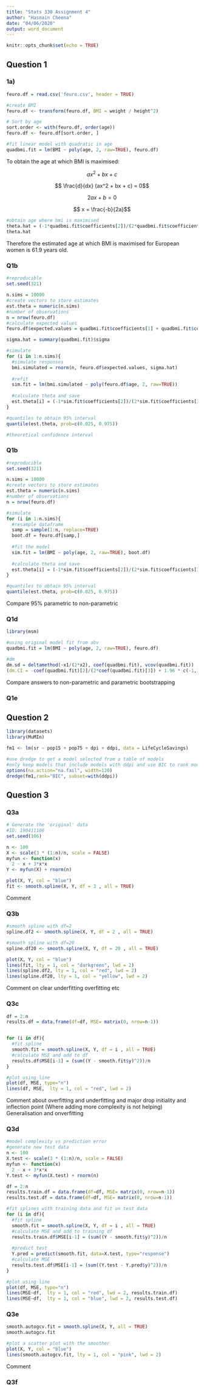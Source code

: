 ```yaml
---
title: "Stats 330 Assignment 4"
author: "Hasnain Cheena"
date: "04/06/2020"
output: word_document
---
```


```r
knitr::opts_chunk$set(echo = TRUE)
```

## Question 1

### 1a)
```r
feuro.df = read.csv('feuro.csv', header = TRUE)

#create BMI
feuro.df <- transform(feuro.df, BMI = weight / height^2)

# Sort by age
sort.order <- with(feuro.df, order(age))
feuro.df <- feuro.df[sort.order, ]

#fit linear model with quadratic in age
quadbmi.fit = lm(BMI ~ poly(age, 2, raw=TRUE), feuro.df)
```
To obtain the age at which BMI is maximised: 

$$ ax^2 + bx + c$$ 

$$ \frac{d}{dx} (ax^2 + bx + c) = 0$$

$$ 2ax + b = 0$$

$$ x = \frac{-b}{2a}$$

```r
#obtain age where bmi is maximised
theta.hat = (-1*quadbmi.fit$coefficients[2])/(2*quadbmi.fit$coefficients[3])
theta.hat
``` 

Therefore the estimated age at which BMI is maximised for European women is 61.9 years old.

### Q1b
```r
#reproducible
set.seed(321)

n.sims = 10000
#create vectors to store estimates
est.theta = numeric(n.sims)
#number of observations
n = nrow(feuro.df)
#calculate expected values
feuro.df$expected.values = quadbmi.fit$coefficients[1] + quadbmi.fit$coefficients[2]*feuro.df$age + quadbmi.fit$coefficients[3]*(feuro.df$age)^2

sigma.hat = summary(quadbmi.fit)$sigma

#simulate
for (i in 1:n.sims){
  #simulate responses
  bmi.simulated = rnorm(n, feuro.df$expected.values, sigma.hat)
  
  #refit
  sim.fit = lm(bmi.simulated ~ poly(feuro.df$age, 2, raw=TRUE))
  
  #calculate theta and save
  est.theta[i] = (-1*sim.fit$coefficients[2])/(2*sim.fit$coefficients[3])
}

#quantiles to obtain 95% interval
quantile(est.theta, prob=c(0.025, 0.975))
```

```r
#theoretical confidence interval

```

### Q1b
```r
#reproducible
set.seed(321)

n.sims = 10000
#create vectors to store estimates
est.theta = numeric(n.sims)
#number of observations
n = nrow(feuro.df)

#simulate
for (i in 1:n.sims){
  #resample dataframe
  samp = sample(1:n, replace=TRUE)
  boot.df = feuro.df[samp,]
  
  #fit the model
  sim.fit = lm(BMI ~ poly(age, 2, raw=TRUE), boot.df)
  
  #calculate theta and save
  est.theta[i] = (-1*sim.fit$coefficients[2])/(2*sim.fit$coefficients[3])
}

#quantiles to obtain 95% interval
quantile(est.theta, prob=c(0.025, 0.975))
```

Compare 95% parametric to non-parametric 

### Q1d
```r
library(msm)

#using original model fit from abv
quadbmi.fit = lm(BMI ~ poly(age, 2, raw=TRUE), feuro.df)

#dm 
dm.sd = deltamethod(~x1/(2*x2), coef(quadbmi.fit), vcov(quadbmi.fit))
(dm.CI = -coef(quadbmi.fit)[2]/(2*coef(quadbmi.fit)[3]) + 1.96 * c(-1,1) * dm.sd)
```

Compare answers to non-parametric and parametric bootstrapping

### Q1e



## Question 2
```r
library(datasets)
library(MuMIn)

fm1 <- lm(sr ~ pop15 + pop75 + dpi + ddpi, data = LifeCycleSavings)

#use dredge to get a model selected from a table of models
#only keep models that include models with ddpi and use BIC to rank models
options(na.action="na.fail", width=120)
dredge(fm1,rank="BIC", subset=with(ddpi))
```

## Question 3

### Q3a
```r
# Generate the 'original' data
#ID: 190411106
set.seed(106)

n <- 100
X <- scale(3 * (1:n)/n, scale = FALSE)
myfun <- function(x)
  2 - x + 3*x*x
Y <- myfun(X) + rnorm(n)

plot(X, Y, col = "blue")
fit <- smooth.spline(X, Y, df = 3 , all = TRUE)

```
Comment


### Q3b
```r
#smooth spline with df=2
spline.df2 <- smooth.spline(X, Y, df = 2 , all = TRUE)

#smooth spline with df=20
spline.df20 <- smooth.spline(X, Y, df = 20 , all = TRUE)

plot(X, Y, col = "blue")
lines(fit, lty = 1, col = "darkgreen", lwd = 2)
lines(spline.df2, lty = 1, col = "red", lwd = 2)
lines(spline.df20, lty = 1, col = "yellow", lwd = 2)

```

Comment on clear underfitting overfitting etc

### Q3c
```r

df = 2:n
results.df = data.frame(df=df, MSE= matrix(0, nrow=n-1))


for (i in df){
  #fit spline
  smooth.fit = smooth.spline(X, Y, df = i , all = TRUE)
  #calculate MSE and add to df
  results.df$MSE[i-1] = (sum((Y - smooth.fit$y)^2))/n
}

#plot using line
plot(df, MSE, type="n") 
lines(df, MSE,  lty = 1, col = "red", lwd = 2)
```
Comment about overfitting and underfitting and major drop initiality and inflection point (Where adding more complexity is not helping)
Generalisation and onverfitting

### Q3d
```r
#model complexity vs prediction error
#generate new test data
n <- 100
X.test <- scale(3 * (1:n)/n, scale = FALSE)
myfun <- function(x)
  2 - x + 3*x*x
Y.test <- myfun(X.test) + rnorm(n)

df = 2:n
results.train.df = data.frame(df=df, MSE= matrix(0, nrow=n-1))
results.test.df = data.frame(df=df, MSE= matrix(0, nrow=n-1))

#fit splines with training data and fit on test data
for (i in df){
  #fit spline
  smooth.fit = smooth.spline(X, Y, df = i , all = TRUE)
  #calculate MSE and add to training df
  results.train.df$MSE[i-1] = (sum((Y - smooth.fit$y)^2))/n
  
  #predict test 
  Y.pred = predict(smooth.fit, data=X.test, type="response")
  #calculate MSE
  results.test.df$MSE[i-1] = (sum((Y.test - Y.pred$y)^2))/n
}

#plot using line
plot(df, MSE, type="n") 
lines(MSE~df,  lty = 1, col = "red", lwd = 2, results.train.df)
lines(MSE~df,  lty = 1, col = "blue", lwd = 2, results.test.df)
```


### Q3e
```r
smooth.autogcv.fit = smooth.spline(X, Y, all = TRUE)
smooth.autogcv.fit

#plot a scatter plot with the smoother
plot(X, Y, col = "blue")
lines(smooth.autogcv.fit, lty = 1, col = "pink", lwd = 2)
```
Comment


### Q3f


